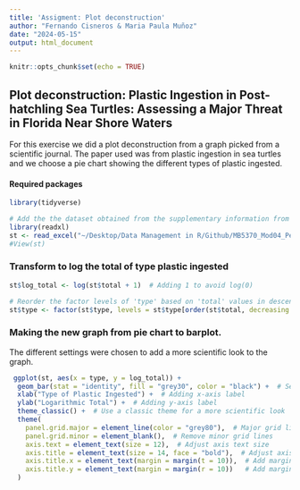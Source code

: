 ```yaml
---
title: 'Assigment: Plot deconstruction'
author: "Fernando Cisneros & Maria Paula Muñoz"
date: "2024-05-15"
output: html_document
---
```


```r
knitr::opts_chunk$set(echo = TRUE)
```

##  Plot deconstruction: Plastic Ingestion in Post-hatchling Sea Turtles: Assessing a Major Threat in Florida Near Shore Waters

For this exercise we did a plot deconstruction from a graph picked from a scientific journal. The paper used was from plastic ingestion in sea turtles and we choose a pie chart showing the different types of plastic ingested. 


#### Required packages 

```r
library(tidyverse)
```

```r
# Add the the dataset obtained from the supplementary information from the paper
library(readxl)
st <- read_excel("~/Desktop/Data Management in R/Github/MB5370_Mod04_Personal/data/st.xlsx")
#View(st)
```

### Transform to log the total of type plastic ingested 

```r
st$log_total <- log(st$total + 1)  # Adding 1 to avoid log(0)

```

```r
# Reorder the factor levels of 'type' based on 'total' values in descending order
st$type <- factor(st$type, levels = st$type[order(st$total, decreasing = TRUE)])
```

### Making the new graph from pie chart to barplot. 
The different settings were chosen to add a more scientific look to the graph. 

```r
 ggplot(st, aes(x = type, y = log_total)) + 
  geom_bar(stat = "identity", fill = "grey30", color = "black") +  # Set bars to grey with black borders
  xlab("Type of Plastic Ingested") +  # Adding x-axis label
  ylab("Logarithmic Total") +  # Adding y-axis label
  theme_classic() +  # Use a classic theme for a more scientific look
  theme(
    panel.grid.major = element_line(color = "grey80"),  # Major grid lines
    panel.grid.minor = element_blank(),  # Remove minor grid lines
    axis.text = element_text(size = 12),  # Adjust axis text size
    axis.title = element_text(size = 14, face = "bold"),  # Adjust axis title size and style
    axis.title.x = element_text(margin = margin(t = 10)),  # Add margin to the top of x-axis title
    axis.title.y = element_text(margin = margin(r = 10))   # Add margin to the right of y-axis title
  )
```










